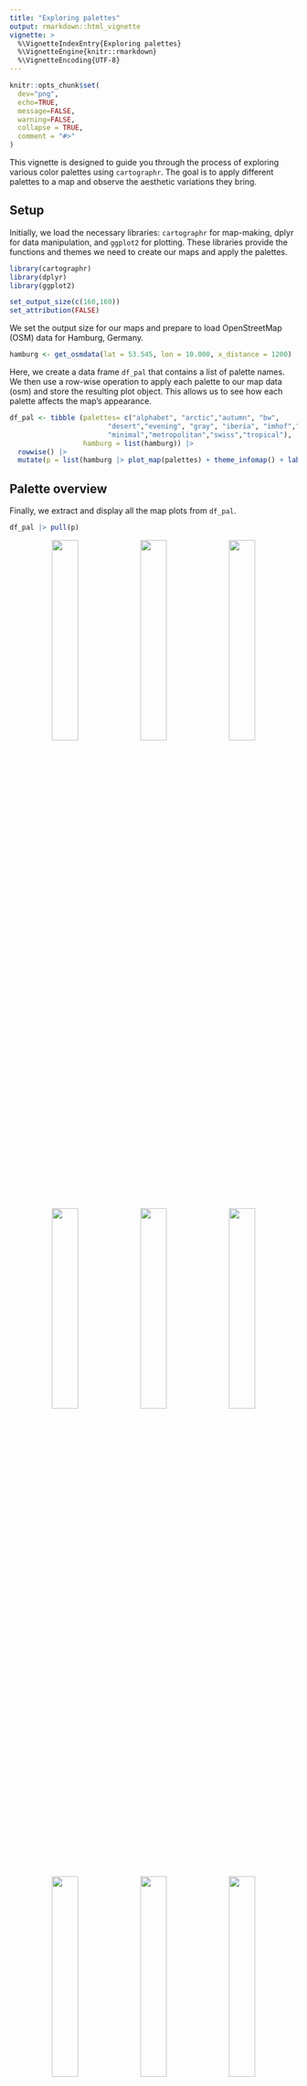 ```yaml
---
title: "Exploring palettes"
output: rmarkdown::html_vignette
vignette: >
  %\VignetteIndexEntry{Exploring palettes}
  %\VignetteEngine{knitr::rmarkdown}
  %\VignetteEncoding{UTF-8}
---
```


```r
knitr::opts_chunk$set(
  dev="png",
  echo=TRUE,
  message=FALSE,
  warning=FALSE,
  collapse = TRUE,
  comment = "#>"
)
```

This vignette is designed to guide you through the process of exploring various color palettes using `cartographr`. The goal is to apply different palettes to a map and observe the aesthetic variations they bring.

## Setup

Initially, we load the necessary libraries: `cartographr` for map-making, dplyr for data manipulation, and `ggplot2` for plotting. These libraries provide the functions and themes we need to create our maps and apply the palettes.

```r
library(cartographr)
library(dplyr)
library(ggplot2)
```

```r
set_output_size(c(160,160))
set_attribution(FALSE)
```

We set the output size for our maps and prepare to load OpenStreetMap (OSM) data for Hamburg, Germany.

```r
hamburg <- get_osmdata(lat = 53.545, lon = 10.000, x_distance = 1200)
```

Here, we create a data frame `df_pal` that contains a list of palette names. We then use a row-wise operation to apply each palette to our map data (osm) and store the resulting plot object. This allows us to see how each palette affects the map’s appearance.


```r
df_pal <- tibble (palettes= c("alphabet", "arctic","autumn", "bw",
                        "desert","evening", "gray", "iberia", "imhof","lines","midnight",
                        "minimal","metropolitan","swiss","tropical"),
                  hamburg = list(hamburg)) |>
  rowwise() |>
  mutate(p = list(hamburg |> plot_map(palettes) + theme_infomap() + labs(title = palettes)))
```

## Palette overview

Finally, we extract and display all the map plots from `df_pal`.

```r
df_pal |> pull(p)
```

<p align="center">
  <img src='https://github.com/da-wi/cartographr/raw/development/png/plot palettes-1.png' width='30%'>
  <img src='https://github.com/da-wi/cartographr/raw/development/png/plot palettes-2.png' width='30%'>
  <img src='https://github.com/da-wi/cartographr/raw/development/png/plot palettes-3.png' width='30%'>
  <br>
  <img src='https://github.com/da-wi/cartographr/raw/development/png/plot palettes-4.png' width='30%'>
  <img src='https://github.com/da-wi/cartographr/raw/development/png/plot palettes-5.png' width='30%'>
  <img src='https://github.com/da-wi/cartographr/raw/development/png/plot palettes-6.png' width='30%'>
  <br>
  <img src='https://github.com/da-wi/cartographr/raw/development/png/plot palettes-7.png' width='30%'>
  <img src='https://github.com/da-wi/cartographr/raw/development/png/plot palettes-8.png' width='30%'>
  <img src='https://github.com/da-wi/cartographr/raw/development/png/plot palettes-9.png' width='30%'>
</p>


